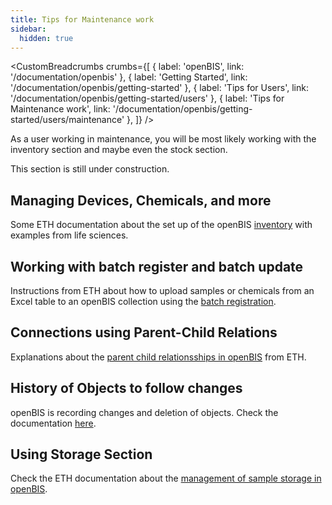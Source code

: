 ```yaml
---
title: Tips for Maintenance work
sidebar:
  hidden: true
---
```



<CustomBreadcrumbs
  crumbs={[
    { label: 'openBIS', link: '/documentation/openbis' },
    { label: 'Getting Started', link: '/documentation/openbis/getting-started' },
    { label: 'Tips for Users', link: '/documentation/openbis/getting-started/users' },
    { label: 'Tips for Maintenance work', link: '/documentation/openbis/getting-started/users/maintenance' },
  ]}
/>

As a user working in maintenance, you will be most likely working with the inventory section and maybe even the stock section.


<Aside type="note">
  This section is still under construction.
</Aside>

## Managing Devices, Chemicals, and more

Some ETH documentation about the set up of the openBIS [inventory](https://openbis.readthedocs.io/en/latest/user-documentation/general-users/inventory-of-materials-and-methods.html) with examples from life sciences.

## Working with batch register and batch update

Instructions from ETH about how to upload samples or chemicals from an Excel table to an openBIS collection using the [batch registration](https://openbis.readthedocs.io/en/latest/user-documentation/general-users/inventory-of-materials-and-methods.html#batch-register-entries-in-a-collection).

## Connections using Parent-Child Relations

Explanations about the [parent child relationsships in openBIS](https://openbis.readthedocs.io/en/latest/user-documentation/general-users/lab-notebook.html#add-parents-and-children-to-experimental-steps) from ETH.

## History of Objects to follow changes

openBIS is recording changes and deletion of objects.
Check the documentation [here](https://openbis.readthedocs.io/en/latest/user-documentation/general-admin-users/admins-documentation/history-overview.html#).

## Using Storage Section

Check the ETH documentation about the [management of sample storage in openBIS](https://openbis.readthedocs.io/en/latest/user-documentation/general-users/managing-storage-of-samples.html#).
